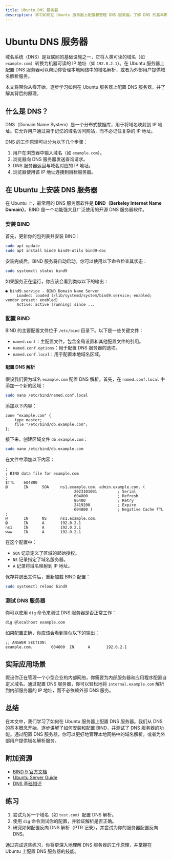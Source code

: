 ```yaml
---
title: Ubuntu DNS 服务器
description: 学习如何在 Ubuntu 服务器上配置和管理 DNS 服务器，了解 DNS 的基本概念及其实际应用。
---
```


# Ubuntu DNS 服务器

域名系统（DNS）是互联网的基础设施之一，它将人类可读的域名（如 `example.com`）转换为机器可读的 IP 地址（如 `192.0.2.1`）。在 Ubuntu 服务器上配置 DNS 服务器可以帮助你管理本地网络中的域名解析，或者为外部用户提供域名解析服务。

本文将带你从零开始，逐步学习如何在 Ubuntu 服务器上配置 DNS 服务器，并了解其背后的原理。

## 什么是 DNS？

DNS（Domain Name System）是一个分布式数据库，用于将域名映射到 IP 地址。它允许用户通过易于记忆的域名访问网站，而不必记住复杂的 IP 地址。

DNS 的工作原理可以分为以下几个步骤：

1. 用户在浏览器中输入域名（如 `example.com`）。
2. 浏览器向 DNS 服务器发送查询请求。
3. DNS 服务器返回与域名对应的 IP 地址。
4. 浏览器使用该 IP 地址连接到目标服务器。

## 在 Ubuntu 上安装 DNS 服务器

在 Ubuntu 上，最常用的 DNS 服务器软件是 **BIND（Berkeley Internet Name Domain）**。BIND 是一个功能强大且广泛使用的开源 DNS 服务器软件。

### 安装 BIND

首先，更新你的包列表并安装 BIND：

```bash
sudo apt update
sudo apt install bind9 bind9-utils bind9-doc
```

安装完成后，BIND 服务将自动启动。你可以使用以下命令检查其状态：

```bash
sudo systemctl status bind9
```

如果服务正在运行，你应该会看到类似以下的输出：

```plaintext
● bind9.service - BIND Domain Name Server
     Loaded: loaded (/lib/systemd/system/bind9.service; enabled; vendor preset: enabled)
     Active: active (running) since ...
```

### 配置 BIND

BIND 的主要配置文件位于 `/etc/bind` 目录下。以下是一些关键文件：

- `named.conf`：主配置文件，包含全局设置和其他配置文件的引用。
- `named.conf.options`：用于配置 DNS 服务器的选项。
- `named.conf.local`：用于配置本地域名区域。

#### 配置 DNS 解析

假设我们要为域名 `example.com` 配置 DNS 解析。首先，在 `named.conf.local` 中添加一个新的区域：

```bash
sudo nano /etc/bind/named.conf.local
```

添加以下内容：

```plaintext
zone "example.com" {
    type master;
    file "/etc/bind/db.example.com";
};
```

接下来，创建区域文件 `db.example.com`：

```bash
sudo nano /etc/bind/db.example.com
```

在文件中添加以下内容：

```plaintext
;
; BIND data file for example.com
;
$TTL    604800
@       IN      SOA     ns1.example.com. admin.example.com. (
                              2023101001         ; Serial
                              604800             ; Refresh
                              86400              ; Retry
                              2419200            ; Expire
                              604800 )           ; Negative Cache TTL
;
@       IN      NS      ns1.example.com.
@       IN      A       192.0.2.1
ns1     IN      A       192.0.2.1
www     IN      A       192.0.2.1
```

在这个配置中：

- `SOA` 记录定义了区域的起始授权。
- `NS` 记录指定了域名服务器。
- `A` 记录将域名映射到 IP 地址。

保存并退出文件后，重新加载 BIND 配置：

```bash
sudo systemctl reload bind9
```

### 测试 DNS 服务器

你可以使用 `dig` 命令来测试 DNS 服务器是否正常工作：

```bash
dig @localhost example.com
```

如果配置正确，你应该会看到类似以下的输出：

```plaintext
;; ANSWER SECTION:
example.com.        604800  IN      A       192.0.2.1
```

## 实际应用场景

假设你正在管理一个小型企业的内部网络，你需要为内部服务器和应用程序配置自定义域名。通过配置 DNS 服务器，你可以轻松地将 `internal.example.com` 解析到内部服务器的 IP 地址，而不必依赖外部 DNS 服务。

## 总结

在本文中，我们学习了如何在 Ubuntu 服务器上配置 DNS 服务器。我们从 DNS 的基本概念开始，逐步讲解了如何安装和配置 BIND，并测试了 DNS 服务器的功能。通过配置 DNS 服务器，你可以更好地管理本地网络中的域名解析，或者为外部用户提供域名解析服务。

## 附加资源

- [BIND 9 官方文档](https://bind9.readthedocs.io/)
- [Ubuntu Server Guide](https://ubuntu.com/server/docs)
- [DNS 基础知识](https://www.cloudflare.com/learning/dns/what-is-dns/)

## 练习

1. 尝试为另一个域名（如 `test.com`）配置 DNS 解析。
2. 使用 `dig` 命令测试你的配置，并验证解析是否正确。
3. 研究如何配置反向 DNS 解析（PTR 记录），并尝试为你的服务器配置反向 DNS。

通过完成这些练习，你将更深入地理解 DNS 服务器的工作原理，并掌握在 Ubuntu 上配置 DNS 服务器的技能。